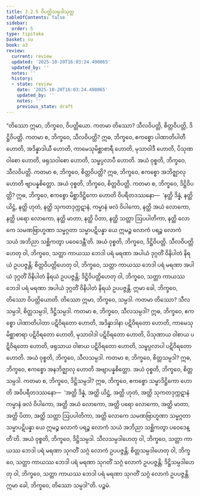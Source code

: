 ```yaml
---
title: 3.2.5 ဝိပတ္တိသမ္ပဒါသုတ္တ
tableOfContents: false
sidebar:
  order: 5
type: tipitaka
basket: su
book: a3
review:
  current: review
  updated: '2025-10-20T16:03:24.490065'
  updated_by: ''
  notes: ''
  history:
  - state: review
    date: '2025-10-20T16:03:24.490065'
    updated_by: ''
    notes: ''
    previous_state: draft
---
```



<DynamicBreadcrumb />


<ReviewStatus review={frontmatter.review} showDetails={true} />

<HypothesisAnnotation frontmatter={frontmatter} />

<Division number="118" book="a3" e="ch" v="15" p="271">

<Paragraph number="920" book="a3">
“တိဿော ဣမာ, ဘိက္ခဝေ, ဝိပတ္တိယော. ကတမာ တိဿော? သီလဝိပတ္တိ, စိတ္တဝိပတ္တိ, ဒိဋ္ဌိဝိပတ္တိ. ကတမာ စ, ဘိက္ခဝေ, သီလဝိပတ္တိ? ဣဓ, ဘိက္ခဝေ, ဧကစ္စော ပါဏာတိပါတီ ဟောတိ, အဒိန္နာဒါယီ ဟောတိ, ကာမေသုမိစ္ဆာစာရီ ဟောတိ, မုသာဝါဒီ ဟောတိ, ပိသုဏဝါစော ဟောတိ, ဖရုသဝါစော ဟောတိ, သမ္ဖပ္ပလာပီ ဟောတိ. အယံ ဝုစ္စတိ, ဘိက္ခဝေ, သီလဝိပတ္တိ.
</Paragraph>

<Paragraph number="921" book="a3">
ကတမာ စ, ဘိက္ခဝေ, စိတ္တဝိပတ္တိ? ဣဓ, ဘိက္ခဝေ, ဧကစ္စော အဘိဇ္ဈာလု ဟောတိ ဗျာပန္နစိတ္တော. အယံ ဝုစ္စတိ, ဘိက္ခဝေ, စိတ္တဝိပတ္တိ.
</Paragraph>

<Paragraph number="922" book="a3">
ကတမာ စ, ဘိက္ခဝေ, ဒိဋ္ဌိဝိပတ္တိ? ဣဓ, ဘိက္ခဝေ, ဧကစ္စော မိစ္ဆာဒိဋ္ဌိကော ဟောတိ ဝိပရီတဒဿနော—  ‘နတ္ထိ ဒိန္နံ, နတ္ထိ ယိဋ္ဌံ, နတ္ထိ ဟုတံ, နတ္ထိ သုကတဒုက္ကဋာနံ, ကမ္မာနံ ဖလံ ဝိပါကော, နတ္ထိ အယံ လောကော, နတ္ထိ ပရော လောကော, နတ္ထိ မာတာ, နတ္ထိ ပိတာ, နတ္ထိ သတ္တာ ဩပပါတိကာ, နတ္ထိ လောကေ သမဏဗြာဟ္မဏာ သမ္မဂ္ဂတာ သမ္မာပဋိပန္နာ ယေ ဣမဉ္စ လောကံ ပရဉ္စ လောကံ သယံ အဘိညာ သစ္ဆိကတွာ ပဝေဒေန္တီ’တိ. အယံ ဝုစ္စတိ, ဘိက္ခဝေ, ဒိဋ္ဌိဝိပတ္တိ. သီလဝိပတ္တိဟေတု ဝါ, ဘိက္ခဝေ, သတ္တာ ကာယဿ ဘေဒါ ပရံ မရဏာ အပါယံ ဒုဂ္ဂတိံ ဝိနိပါတံ နိရယံ ဥပပဇ္ဇန္တိ; စိတ္တဝိပတ္တိဟေတု ဝါ, ဘိက္ခဝေ, သတ္တာ ကာယဿ ဘေဒါ ပရံ မရဏာ အပါယံ ဒုဂ္ဂတိံ ဝိနိပါတံ နိရယံ ဥပပဇ္ဇန္တိ; ဒိဋ္ဌိဝိပတ္တိဟေတု ဝါ, ဘိက္ခဝေ, သတ္တာ ကာယဿ ဘေဒါ ပရံ မရဏာ အပါယံ ဒုဂ္ဂတိံ ဝိနိပါတံ နိရယံ ဥပပဇ္ဇန္တိ. ဣမာ ခေါ, ဘိက္ခဝေ, တိဿော ဝိပတ္တိယောတိ.
</Paragraph>

<Paragraph number="923" book="a3">
တိဿော ဣမာ, ဘိက္ခဝေ, သမ္ပဒါ. ကတမာ တိဿော? သီလသမ္ပဒါ, စိတ္တသမ္ပဒါ, ဒိဋ္ဌိသမ္ပဒါ.
</Paragraph>

<Paragraph number="924" book="a3">
ကတမာ စ, ဘိက္ခဝေ, သီလသမ္ပဒါ? ဣဓ, ဘိက္ခဝေ, ဧကစ္စော ပါဏာတိပါတာ ပဋိဝိရတော ဟောတိ, အဒိန္နာဒါနာ ပဋိဝိရတော ဟောတိ, ကာမေသုမိစ္ဆာစာရာ ပဋိဝိရတော ဟောတိ, မုသာဝါဒါ ပဋိဝိရတော ဟောတိ, ပိသုဏာယ ဝါစာယ ပဋိဝိရတော ဟောတိ, ဖရုသာယ ဝါစာယ ပဋိဝိရတော ဟောတိ, သမ္ဖပ္ပလာပါ ပဋိဝိရတော ဟောတိ. အယံ ဝုစ္စတိ, ဘိက္ခဝေ, သီလသမ္ပဒါ.
</Paragraph>

<Paragraph number="925" book="a3">
ကတမာ စ, ဘိက္ခဝေ, စိတ္တသမ္ပဒါ? ဣဓ, ဘိက္ခဝေ, ဧကစ္စော အနဘိဇ္ဈာလု ဟောတိ အဗျာပန္နစိတ္တော. အယံ ဝုစ္စတိ, ဘိက္ခဝေ, စိတ္တသမ္ပဒါ.
</Paragraph>

<Paragraph number="926" book="a3">
ကတမာ စ, ဘိက္ခဝေ, ဒိဋ္ဌိသမ္ပဒါ? ဣဓ, ဘိက္ခဝေ, ဧကစ္စော သမ္မာဒိဋ္ဌိကော ဟောတိ အဝိပရီတဒဿနော—  ‘အတ္ထိ ဒိန္နံ, အတ္ထိ ယိဋ္ဌံ, အတ္ထိ ဟုတံ, အတ္ထိ သုကတဒုက္ကဋာနံ ကမ္မာနံ ဖလံ ဝိပါကော, အတ္ထိ အယံ လောကော, အတ္ထိ ပရော လောကော, အတ္ထိ မာတာ, အတ္ထိ ပိတာ, အတ္ထိ သတ္တာ ဩပပါတိကာ, အတ္ထိ လောကေ သမဏဗြာဟ္မဏာ သမ္မဂ္ဂတာ သမ္မာပဋိပန္နာ ယေ ဣမဉ္စ လောကံ ပရဉ္စ လောကံ သယံ အဘိညာ သစ္ဆိကတွာ ပဝေဒေန္တီ’တိ. အယံ ဝုစ္စတိ, ဘိက္ခဝေ, ဒိဋ္ဌိသမ္ပဒါ. သီလသမ္ပဒါဟေတု ဝါ, ဘိက္ခဝေ, သတ္တာ ကာယဿ ဘေဒါ ပရံ မရဏာ သုဂတိံ သဂ္ဂံ လောကံ ဥပပဇ္ဇန္တိ; စိတ္တသမ္ပဒါဟေတု ဝါ, ဘိက္ခဝေ, သတ္တာ ကာယဿ ဘေဒါ ပရံ မရဏာ သုဂတိံ သဂ္ဂံ လောကံ ဥပပဇ္ဇန္တိ; ဒိဋ္ဌိသမ္ပဒါဟေတု ဝါ, ဘိက္ခဝေ, သတ္တာ ကာယဿ ဘေဒါ ပရံ မရဏာ သုဂတိံ သဂ္ဂံ လောကံ ဥပပဇ္ဇန္တိ. ဣမာ ခေါ, ဘိက္ခဝေ, တိဿော သမ္ပဒါ”တိ.

</Paragraph>
</Division>

<Paragraph number="927" type="center" book="a3">
ပဉ္စမံ.
</Paragraph>